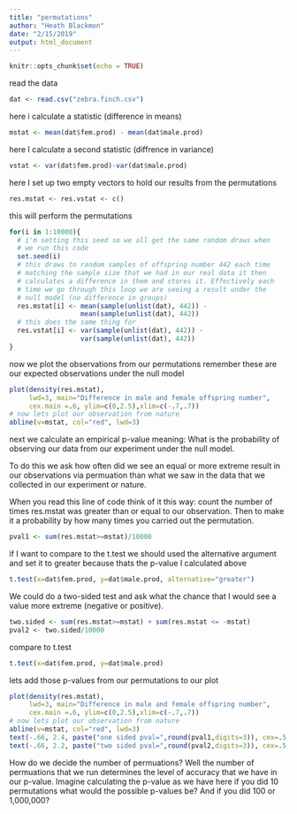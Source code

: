 ```yaml
---
title: "permutations"
author: "Heath Blackmon"
date: "2/15/2019"
output: html_document
---
```


```r
knitr::opts_chunk$set(echo = TRUE)
```

read the data 
```r
dat <- read.csv("zebra.finch.csv")
```
here i calculate a statistic (difference in means)
```r
mstat <- mean(dat$fem.prod) - mean(dat$male.prod)
```

here I calculate a second statistic (diffrence in variance)
```r
vstat <- var(dat$fem.prod)-var(dat$male.prod)
```

here I set up two empty vectors to hold our results from the permutations
```r
res.mstat <- res.vstat <- c()
```

this will perform the permutations
```r
for(i in 1:10000){
  # i'm setting this seed so we all get the same random draws when 
  # we run this code
  set.seed(i)
  # this draws to random samples of offspring number 442 each time
  # matching the sample size that we had in our real data it then 
  # calculates a difference in them and stores it. Effectively each
  # time we go through this loop we are seeing a result under the 
  # null model (no difference in groups)
  res.mstat[i] <- mean(sample(unlist(dat), 442)) - 
                  mean(sample(unlist(dat), 442))
  # this does the same thing for 
  res.vstat[i] <- var(sample(unlist(dat), 442)) - 
                  var(sample(unlist(dat), 442))
}
```


now we plot the observations from our permutations remember these are our expected observations under the null model
```r
plot(density(res.mstat),
     lwd=3, main="Difference in male and female offspring number",
     cex.main =.6, ylim=c(0,2.5),xlim=c(-.7,.7))
# now lets plot our observation from nature
abline(v=mstat, col="red", lwd=3)
```

next we calculate an empirical p-value meaning:
What is the probability of observing our data from our experiment under the null model.

To do this we ask how often did we see an equal or more extreme result in our observations via permuation than what we saw in the data that we collected in our experiment or nature.

When you read this line of code think of it this way: count the number of times res.mstat was greater than or equal to our observation. Then to make it a probability by how many times you carried out the permutation.

```r
pval1 <- sum(res.mstat>=mstat)/10000
```

if I want to compare to the t.test we should used the alternative argument and set it to greater because thats the p-value I calculated above
```r
t.test(x=dat$fem.prod, y=dat$male.prod, alternative="greater")
```

We could do a two-sided test and ask what the chance that I would see a value more extreme (negative or positive). 
```r
two.sided <- sum(res.mstat>=mstat) + sum(res.mstat <= -mstat)
pval2 <- two.sided/10000
```

compare to t.test
```r
t.test(x=dat$fem.prod, y=dat$male.prod)
```

lets add those p-values from our permutations to our plot
```r
plot(density(res.mstat),
     lwd=3, main="Difference in male and female offspring number",
     cex.main =.6, ylim=c(0,2.5),xlim=c(-.7,.7))
# now lets plot our observation from nature
abline(v=mstat, col="red", lwd=3)
text(-.66, 2.4, paste("one sided pval=",round(pval1,digits=3)), cex=.5, pos=4)
text(-.66, 2.2, paste("two sided pval=",round(pval2,digits=3)), cex=.5, pos=4)
```


How do we decide the number of permuations? Well the number of permuations that we run determines the level of accuracy that we have in our p-value. Imagine calculating the p-value as we have here if you did 10 permutations what would the possible p-values be? And if you did 100 or 1,000,000?

